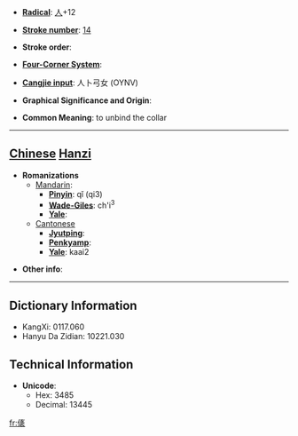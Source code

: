* '''[[Wiktionary:Chinese radical index| Radical]]''': [[Wiktionary:Chinese radical index 人|人]]+12

* '''[[Wiktionary:Chinese total strokes index|Stroke number]]''': [[Wiktionary:Chinese total strokes index 14|14]]

* '''Stroke order''': 

* '''[[Wiktionary:Chinese four corner index|Four-Corner System]]''': 

* '''[[Wiktionary:Chinese Cangjie index|Cangjie input]]''': 人卜弓女 (OYNV)

* '''Graphical Significance and Origin''': 

* '''Common Meaning''': to unbind the collar

----

== [[Chinese]] [[Hanzi]] ==

* '''Romanizations'''
** [[Mandarin]]:
*** '''[[Pinyin]]''': qǐ (qi3)
*** '''[[Wade-Giles]]''': ch'i<sup>3</sup>
*** '''[[Yale]]''': 
**[[Cantonese]]
***'''[[Jyutping]]''':
***'''[[Penkyamp]]''': 
***'''[[Yale]]''': kaai2

* '''Other info''': 

----

== Dictionary Information ==

* KangXi: 0117.060
* Hanyu Da Zidian: 10221.030

== Technical Information ==

* '''Unicode''':
** Hex: 3485
** Decimal: 13445
[[fr:㒅]]